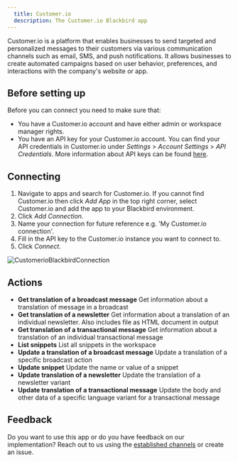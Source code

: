 ```yaml
---
  title: Customer.io
  description: The Customer.io Blackbird app
---
```


<LinkCard title="View on Github" target="_blank" href="https://github.com/bb-io/Customer.io" icon="github" />

Customer.io is a platform that enables businesses to send targeted and personalized messages to their customers via various communication channels such as email, SMS, and push notifications. It allows businesses to create automated campaigns based on user behavior, preferences, and interactions with the company's website or app.

## Before setting up

Before you can connect you need to make sure that:

- You have a Customer.io account and have either admin or workspace manager rights.
- You have an API key for your Customer.io account. You can find your API credentials in Customer.io under _Settings_ > _Account Settings_ > _API Credentials_. More information about API keys can be found [here](https://customer.io/docs/accounts-and-workspaces/managing-credentials/).

## Connecting

1. Navigate to apps and search for Customer.io. If you cannot find Customer.io then click _Add App_ in the top right corner, select Customer.io and add the app to your Blackbird environment.
2. Click _Add Connection_.
3. Name your connection for future reference e.g. 'My Customer.io connection'.
4. Fill in the API key to the Customer.io instance you want to connect to.
7. Click _Connect_.

![CustomerioBlackbirdConnection](https://raw.githubusercontent.com/bb-io/Customer.io/main/image/README/CustomerioBlackbirdConnection.png)

## Actions

- **Get translation of a broadcast message** Get information about a translation of message in a broadcast
- **Get translation of a newsletter** Get information about a translation of an individual newsletter. Also includes file as HTML document in output
- **Get translation of a transactional message** Get information about a translation of an individual transactional message
- **List snippets** List all snippets in the workspace
- **Update a translation of a broadcast message** Update a translation of a specific broadcast action
- **Update snippet** Update the name or value of a snippet
- **Update translation of a newsletter** Update the translation of a newsletter variant
- **Update translation of a transactional message** Update the body and other data of a specific language variant for a transactional message

## Feedback

Do you want to use this app or do you have feedback on our implementation? Reach out to us using the [established channels](https://www.blackbird.io/) or create an issue.

